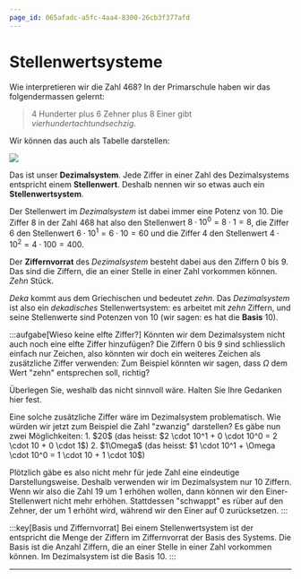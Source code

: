 ```yaml
---
page_id: 065afadc-a5fc-4aa4-8300-26cb3f377afd
---
```



# Stellenwertsysteme
Wie interpretieren wir die Zahl $468$? In der Primarschule haben wir das folgendermassen gelernt:

> $4$ Hunderter plus $6$ Zehner plus $8$ Einer gibt _vierhundertachtundsechzig_.

Wir können das auch als Tabelle darstellen:

![](./img/dezimalsystem.png)

Das ist unser **Dezimalsystem**. Jede Ziffer in einer Zahl des Dezimalsystems entspricht einem **Stellenwert**. Deshalb nennen wir so etwas auch ein **Stellenwertsystem**.

Der Stellenwert im _Dezimalsystem_ ist dabei immer eine Potenz von $10$. Die Ziffer $8$ in der Zahl $468$ hat also den Stellenwert $8 \cdot 10^0 = 8 \cdot 1 = 8$, die Ziffer $6$ den Stellenwert $6 \cdot 10^1 = 6 \cdot 10 = 60$ und die Ziffer $4$ den Stellenwert $4 \cdot 10^2 = 4 \cdot 100 = 400$.

Der **Ziffernvorrat** des _Dezimalsystem_ besteht dabei aus den Ziffern $0$ bis $9$. Das sind die Ziffern, die an einer Stelle in einer Zahl vorkommen können. _Zehn_ Stück.

_Deka_ kommt aus dem Griechischen und bedeutet _zehn_. Das _Dezimalsystem_ ist also ein _dekadisches_ Stellenwertsystem: es arbeitet mit _zehn_ Ziffern, und seine Stellenwerte sind Potenzen von $10$ (wir sagen: es hat die **Basis** $10$).

:::aufgabe[Wieso keine elfte Ziffer?]
<TaskState id="5a30ac4f-84f6-491f-ad07-ed13b48e1a4a" />
Könnten wir dem Dezimalsystem nicht auch noch eine elfte Ziffer hinzufügen? Die Ziffern $0$ bis $9$ sind schliesslich einfach nur Zeichen, also könnten wir doch ein weiteres Zeichen als zusätzliche Ziffer verwenden: Zum Beispiel könnten wir sagen, dass $\Omega$ dem Wert "zehn" entsprechen soll, richtig?

Überlegen Sie, weshalb das nicht sinnvoll wäre. Halten Sie Ihre Gedanken hier fest.

<QuillV2 id="e378bc05-202f-4d44-ac4a-83c0a5dffbea" />

<Solution id="6b99a483-360c-4b3c-9f33-e3125aaede72">
Eine solche zusätzliche Ziffer wäre im Dezimalsystem problematisch. Wie würden wir jetzt zum Beispiel die Zahl "zwanzig" darstellen? Es gäbe nun zwei Möglichkeiten:
1. $20$ (das heisst: $2 \cdot 10^1 + 0 \cdot 10^0 = 2 \cdot 10 + 0 \cdot 1$)
2. $1\Omega$ (das heisst: $1 \cdot 10^1 + \Omega \cdot 10^0 = 1 \cdot 10 + 1 \cdot 10$)

Plötzlich gäbe es also nicht mehr für jede Zahl eine eindeutige Darstellungsweise. Deshalb verwenden wir im Dezimalsystem nur 10 Ziffern.
<br/>
Wenn wir also die Zahl $19$ um $1$ erhöhen wollen, dann können wir den Einer-Stellenwert nicht mehr erhöhen. Stattdessen "schwappt" es rüber auf den Zehner, der um $1$ erhöht wird, während wir den Einer auf 0 zurücksetzen.
</Solution>
:::

:::key[Basis und Ziffernvorrat]
Bei einem Stellenwertsystem ist der entspricht die Menge der Ziffern im Ziffernvorrat der Basis des Systems. Die Basis ist die Anzahl Ziffern, die an einer Stelle in einer Zahl vorkommen können. Im Dezimalsystem ist die Basis $10$.
:::



---